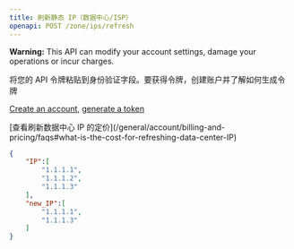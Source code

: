 ```yaml
---
title: 刷新静态 IP（数据中心/ISP）
openapi: POST /zone/ips/refresh
---
```

<Warning> **Warning:** This API can modify your account settings, damage your operations or incur charges.</Warning>

<Tip>
将您的 API 令牌粘贴到身份验证字段。要获得令牌，创建账户并了解如何生成令牌

[Create an account](https://brightdata.com/?hs_signup=1&utm_source=docs&utm_campaign=playground), [generate a token](/api-reference/unlocker/api_token)
</Tip>

<Tip>
[查看刷新数据中心 IP 的定价](/general/account/billing-and-pricing/faqs#what-is-the-cost-for-refreshing-data-center-IP)
</Tip>


```json Sample Response for Static IPs
{
    "IP":[
        "1.1.1.1",
        "1.1.1.2",
        "1.1.1.3"
    ],
    "new_IP":[
        "1.1.1.1",
        "1.1.1.3"
    ]
}
```